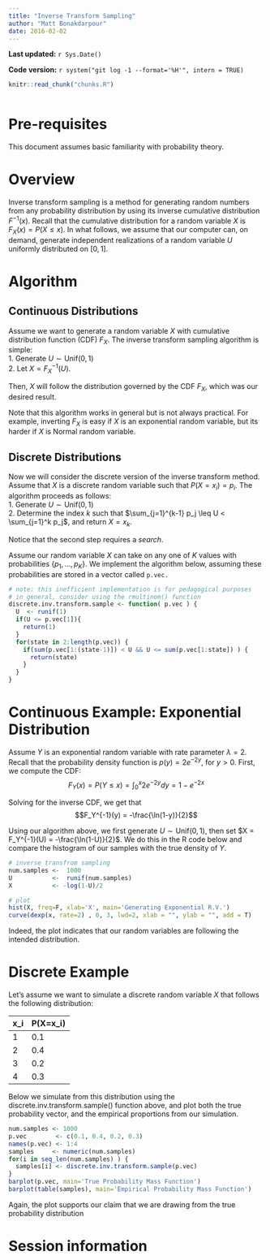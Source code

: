 ```yaml
---
title: "Inverse Transform Sampling"
author: "Matt Bonakdarpour"
date: 2016-02-02
---
```


**Last updated:** `r Sys.Date()`

**Code version:** `r system("git log -1 --format='%H'", intern = TRUE)`

```r
knitr::read_chunk("chunks.R")
```

```r
```

# Pre-requisites

This document assumes basic familiarity with probability theory.

# Overview

Inverse transform sampling is a method for generating random numbers from any probability distribution by using its inverse cumulative distribution $F^{-1}(x)$. Recall that the cumulative distribution for a random variable $X$ is $F_X(x) = P(X \leq x)$. In what follows, we assume that our computer can, on demand, generate independent realizations of a random variable $U$ uniformly distributed on $[0,1]$. 

# Algorithm
## Continuous Distributions
Assume we want to generate a random variable $X$ with cumulative distribution function (CDF) $F_X$. The inverse transform sampling algorithm is simple:  
1. Generate $U \sim \text{Unif}(0,1)$  
2. Let $X = F_X^{-1}(U)$.

Then, $X$ will follow the distribution governed by the CDF $F_X$, which was our desired result.

Note that this algorithm works in general but is not always practical. For example, inverting $F_X$ is easy if $X$ is an exponential random variable, but its harder if $X$ is Normal random variable.

## Discrete Distributions
Now we will consider the discrete version of the inverse transform method. Assume that $X$ is a discrete random variable such that $P(X = x_i) = p_i$. The algorithm proceeds as follows:  
1. Generate $U \sim \text{Unif}(0,1)$  
2. Determine the index $k$ such that $\sum_{j=1}^{k-1} p_j \leq U < \sum_{j=1}^k p_j$, and return $X = x_k$.

Notice that the second step requires a *search*. 

Assume our random variable $X$ can take on any one of $K$ values with probabilities $\{p_1, \ldots, p_K\}$. We implement the algorithm below, assuming these probabilities are stored in a vector called `p.vec.`

```r
# note: this inefficient implementation is for pedagogical purposes
# in general, consider using the rmultinom() function
discrete.inv.transform.sample <- function( p.vec ) {
  U  <- runif(1)
  if(U <= p.vec[1]){
    return(1)
  }
  for(state in 2:length(p.vec)) {
    if(sum(p.vec[1:(state-1)]) < U && U <= sum(p.vec[1:state]) ) {
      return(state)
    }
  }
}
```

# Continuous Example: Exponential Distribution
Assume $Y$ is an exponential random variable with rate parameter $\lambda = 2$. Recall that the probability density function is $p(y) = 2e^{-2y}$, for $y > 0$. First, we compute the CDF:
$$F_Y(x) = P(Y\leq x) = \int_0^x 2e^{-2y} dy = 1 - e^{-2x}$$

Solving for the inverse CDF, we get that
$$F_Y^{-1}(y) = -\frac{\ln(1-y)}{2}$$

Using our algorithm above, we first generate $U \sim \text{Unif}(0,1)$, then set $X = F_Y^{-1}(U) =  -\frac{\ln(1-U)}{2}$. We do this in the R code below and compare the histogram of our samples with the true density of $Y$. 

```r
# inverse transfrom sampling
num.samples <-  1000
U           <-  runif(num.samples)
X           <- -log(1-U)/2

# plot
hist(X, freq=F, xlab='X', main='Generating Exponential R.V.')
curve(dexp(x, rate=2) , 0, 3, lwd=2, xlab = "", ylab = "", add = T)
```

Indeed, the plot indicates that our random variables are following the intended distribution.

# Discrete Example
Let's assume we want to simulate a discrete random variable $X$ that follows the following distribution:  

x_i | P(X=x_i)
------ | -------
1 | 0.1
2 | 0.4
3 | 0.2
4 | 0.3

Below we simulate from this distribution using the discrete.inv.transform.sample() function above, and plot both the true probability vector, and the empirical proportions from our simulation. 

```r
num.samples <- 1000
p.vec        <- c(0.1, 0.4, 0.2, 0.3)
names(p.vec) <- 1:4
samples     <- numeric(num.samples)
for(i in seq_len(num.samples) ) {
  samples[i] <- discrete.inv.transform.sample(p.vec)
}
barplot(p.vec, main='True Probability Mass Function')
barplot(table(samples), main='Empirical Probability Mass Function')
```

Again, the plot supports our claim that we are drawing from the true probability distribution 


# Session information

```r
```
